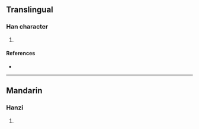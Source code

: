 {{character info/new}}
==Translingual==

===Han character===
{{Han char|rn=96|rad=玉|as=08|sn=12|four=|canj=MGDOO|ids=⿰𤣩來}}

# {{defn|Han|sort=玉08}}

====References====
* {{Han ref|kx=0734.120|dkj=21050|dj=1146.170|hdz=21120.110|uh=741C|ud=29724}}

----

==Mandarin==

===Hanzi===
{{cmn-hanzi|pin=[[lái]] ([[lai2]])|wg=lai<sup>2</sup>}}

# {{defn|lang=cmn|sort=玉08}}